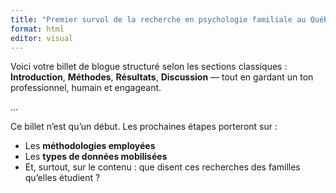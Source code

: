 ```yaml
---
title: "Premier survol de la recherche en psychologie familiale au Québec"
format: html
editor: visual
---
```


Voici votre billet de blogue structuré selon les sections classiques : **Introduction**, **Méthodes**, **Résultats**, **Discussion** — tout en gardant un ton professionnel, humain et engageant.

...

Ce billet n’est qu’un début. Les prochaines étapes porteront sur :

-   Les **méthodologies employées**
-   Les **types de données mobilisées**
-   Et, surtout, sur le contenu : que disent ces recherches des familles qu’elles étudient ?
